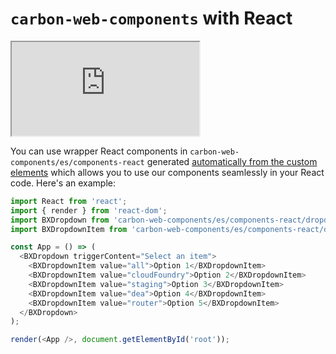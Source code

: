 
<Meta title="Introduction/Welcome" />

# `carbon-web-components` with React

<iframe
  src="https://codesandbox.io/embed/github/carbon-design-system/carbon-web-components/tree/main/examples/codesandbox/react?fontsize=14&hidenavigation=1&theme=light"
  style={{ width: '100%', height: '500px', border: 'solid rgba(0,0,0,0.1) 1px', boxShadow: 'rgba(0,0,0,0.1) 0 1px 3px 0' }}
  title="carbon-web-components-getting-started"
  sandbox="allow-modals allow-forms allow-popups allow-scripts allow-same-origin"
></iframe>

You can use wrapper React components in `carbon-web-components/es/components-react` generated [automatically from the custom elements](./src/globals/wrappers/createReactCustomElementType.ts) which allows you to use our components seamlessly in your React code. Here's an example:

```javascript
import React from 'react';
import { render } from 'react-dom';
import BXDropdown from 'carbon-web-components/es/components-react/dropdown/dropdown';
import BXDropdownItem from 'carbon-web-components/es/components-react/dropdown/dropdown-item';

const App = () => (
  <BXDropdown triggerContent="Select an item">
    <BXDropdownItem value="all">Option 1</BXDropdownItem>
    <BXDropdownItem value="cloudFoundry">Option 2</BXDropdownItem>
    <BXDropdownItem value="staging">Option 3</BXDropdownItem>
    <BXDropdownItem value="dea">Option 4</BXDropdownItem>
    <BXDropdownItem value="router">Option 5</BXDropdownItem>
  </BXDropdown>
);

render(<App />, document.getElementById('root'));
```
